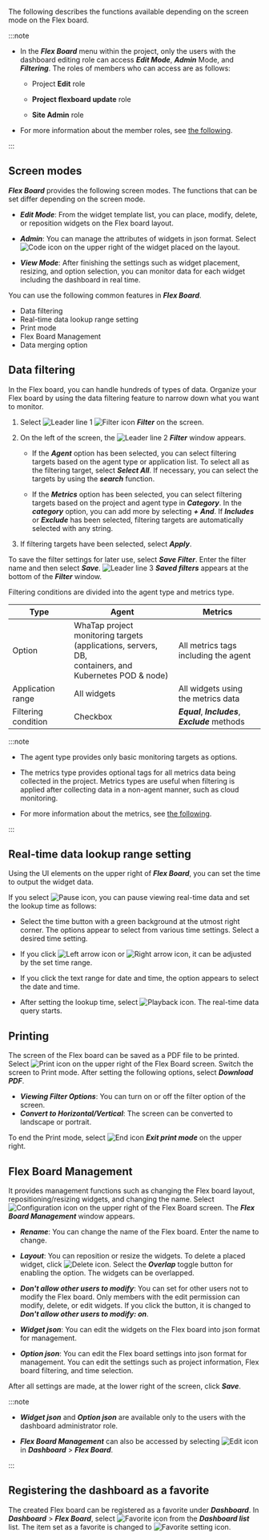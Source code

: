 The following describes the functions available depending on the screen mode on the Flex board.

:::note

-   In the **_Flex Board_** menu within the project, only the users with the dashboard editing role can access **_Edit Mode_**, **_Admin_** Mode, and **_Filtering_**. The roles of members who can access are as follows:

    -   Project **Edit** role 

    -   **Project flexboard update** role

    -   **Site Admin** role

-   For more information about the member roles, see [the following](../project/project-structure#member-auth).

:::

## Screen modes

**_Flex Board_** provides the following screen modes. The functions that can be set differ depending on the screen mode.

-   **_Edit Mode_**: From the widget template list, you can place, modify, delete, or reposition widgets on the Flex board layout.

-   **_Admin_**: You can manage the attributes of widgets in json format. Select ![Code icon](/img/ico-custom-code.svg) on the upper right of the widget placed on the layout.

-   **_View Mode_**: After finishing the settings such as widget placement, resizing, and option selection, you can monitor data for each widget including the dashboard in real time.

You can use the following common features in **_Flex Board_**.

-   Data filtering
-   Real-time data lookup range setting
-   Print mode
-   Flex Board Management
-   Data merging option

## Data filtering

In the Flex board, you can handle hundreds of types of data. Organize your Flex board by using the data filtering feature to narrow down what you want to monitor.

<ImgLang img='flexboard-filter.png' desc='Flex board - filter' />

1.  Select ![Leader line 1](/img/number-01.png) ![Filter icon](/img/ico-filter.svg) **_Filter_** on the screen. 

2.  On the left of the screen, the ![Leader line 2](/img/number-02.png) **_Filter_** window appears.

    -   If the **_Agent_** option has been selected, you can select filtering targets based on the agent type or application list. To select all as the filtering target, select **_Select All_**. If necessary, you can select the targets by using the **_search_** function.

    -   If the **_Metrics_** option has been selected, you can select filtering targets based on the project and agent type in **_Category_**. In the **_category_** option, you can add more by selecting **_+ And_**. If **_Includes_** or **_Exclude_** has been selected, filtering targets are automatically selected with any string.

3.  If filtering targets have been selected, select **_Apply_**. 

To save the filter settings for later use, select **_Save Filter_**. Enter the filter name and then select **_Save_**. ![Leader line 3](/img/number-03.png) **_Saved filters_** appears at the bottom of the **_Filter_** window.

Filtering conditions are divided into the agent type and metrics type.

| Type                | Agent                                                                                                          | Metrics                                            |
| ------------------- | -------------------------------------------------------------------------------------------------------------- | -------------------------------------------------- |
| Option              | WhaTap project monitoring targets <br/>(applications, servers, DB,<br/> containers, and Kubernetes POD & node) | All metrics tags including the agent               |
| Application range   | All widgets                                                                                                    | All widgets using the metrics data                 |
| Filtering condition | Checkbox                                                                                                       | **_Equal_**, **_Includes_**, **_Exclude_** methods |

:::note

-   The agent type provides only basic monitoring targets as options.

-   The metrics type provides optional tags for all metrics data being collected in the project. Metrics types are useful when filtering is applied after collecting data in a non-agent manner, such as cloud monitoring.

-   For more information about the metrics, see [the following](metrics-intro).

:::

## Real-time data lookup range setting

Using the UI elements on the upper right of **_Flex Board_**, you can set the time to output the widget data.

<ImgLang img='flexboard-time-set.png' desc='실시간 데이터 조회' />

If you select ![Pause icon](/img/ico-pause.svg), you can pause viewing real-time data and set the lookup time as follows:

<ImgLang img='flexboard-time-set-pause.png' desc='실시간 데이터 조회' />

-   Select the time button with a green background at the utmost right corner. The options appear to select from various time settings. Select a desired time setting.

-   If you click ![Left arrow icon](/img/left-arrow.svg) or ![Right arrow icon](/img/right-arrow.svg), it can be adjusted by the set time range.

-   If you click the text range for date and time, the option appears to select the date and time.

-   After setting the lookup time, select ![Playback icon](/img/ico-play-time.svg). The real-time data query starts.

## Printing

The screen of the Flex board can be saved as a PDF file to be printed. Select ![Print icon](/img/ico-print.svg) on the upper right of the Flex Board screen. Switch the screen to Print mode. After setting the following options, select **_Download PDF_**.

-   **_Viewing Filter Options_**: You can turn on or off the filter option of the screen.
-   **_Convert to Horizontal/Vertical_**: The screen can be converted to landscape or portrait.

To end the Print mode, select ![End icon](/img/ico-close.svg) **_Exit print mode_** on the upper right.

## Flex Board Management

It provides management functions such as changing the Flex board layout, repositioning/resizing widgets, and changing the name. Select ![Configuration icon](/img/ico-setting.svg) on the upper right of the Flex Board screen. The **_Flex Board Management_** window appears. 

-   **_Rename_**: You can change the name of the Flex board. Enter the name to change.

-   **_Layout_**: You can reposition or resize the widgets. To delete a placed widget, click ![Delete icon](/img/ico-trash.svg). Select the **_Overlap_** toggle button for enabling the option. The widgets can be overlapped.

-   **_Don't allow other users to modify_**: You can set for other users not to modify the Flex board. Only members with the edit permission can modify, delete, or edit widgets. If you click the button, it is changed to **_Don't allow other users to modify: on_**.

-   **_Widget json_**: You can edit the widgets on the Flex board into json format for management.

-   **_Option json_**: You can edit the Flex board settings into json format for management. You can edit the settings such as project information, Flex board filtering, and time selection.

After all settings are made, at the lower right of the screen, click **_Save_**.

:::note

-   **_Widget json_** and **_Option json_** are available only to the users with the dashboard administrator role.

-   **_Flex Board Management_** can also be accessed by selecting ![Edit icon](/img/ico-edit.svg) in **_Dashboard_** > **_Flex Board_**.

:::

## Registering the dashboard as a favorite

<ImgLang img='flexboard-favorite.png' desc='Flex 보드 - 즐겨찾기' />

The created Flex board can be registered as a favorite under **_Dashboard_**. In **_Dashboard_** > **_Flex Board_**, select ![Favorite icon](/img/ico-favorite.svg) from the **_Dashboard list_** list. The item set as a favorite is changed to ![Favorite setting icon](/img/ico-favorite-check.svg).
